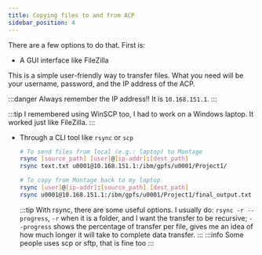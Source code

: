 ```yaml
---
title: Copying files to and from ACP
sidebar_position: 4
---
```


There are a few options to do that. First is:

- A GUI interface like FileZilla

This is a simple user-friendly way to transfer files. What you need will be your username, password, and the IP address of the ACP.

:::danger
Always remember the IP address!! It is `10.168.151.1`.
:::

:::tip
I remembered using WinSCP too, I had to work on a Windows laptop. It worked just like FileZilla.
:::

- Through a CLI tool like `rsync` or `scp` 
    ```bash
    # To send files from local (e.g.: laptop) to Montage
    rsync [source_path] [user]@[ip-addr]:[dest_path]
    rsync text.txt u0001@10.168.151.1:/ibm/gpfs/u0001/Project1/

    # To copy from Montage back to my laptop
    rsync [user]@[ip-addr]:[source_path] [dest_path]
    rsync u0001@10.168.151.1:/ibm/gpfs/u0001/Project1/final_output.txt ./text.txt
    ```
    :::tip
    With rsync, there are some useful options. I usually do: `rsync -r --progress`, `-r` when it is a folder, and I want the transfer to be recursive; `--progress` shows the percentage of transfer per file, gives me an idea of how much longer it will take to complete data transfer.
    :::
    :::info
    Some people uses scp or sftp, that is fine too
    :::
